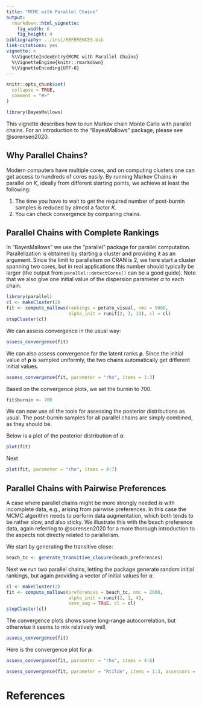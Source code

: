 ```yaml
---
title: "MCMC with Parallel Chains"
output: 
  rmarkdown::html_vignette:
    fig_width: 6
    fig_height: 4
bibliography: ../inst/REFERENCES.bib
link-citations: yes
vignette: >
  %\VignetteIndexEntry{MCMC with Parallel Chains}
  %\VignetteEngine{knitr::rmarkdown}
  %\VignetteEncoding{UTF-8}
---
```


```r
knitr::opts_chunk$set(
  collapse = TRUE,
  comment = "#>"
)
```

```r
library(BayesMallows)
```

This vignette describes how to run Markov chain Monte Carlo with parallel chains. For an introduction to the "BayesMallows" package, please see @sorensen2020.


## Why Parallel Chains?

Modern computers have multiple cores, and on computing clusters one can get access to hundreds of cores easily. By running Markov Chains in parallel on $K$, ideally from different starting points, we achieve at least the following:

1. The time you have to wait to get the required number of post-burnin samples is reduced by almost a factor $K$.
2. You can check convergence by comparing chains.



## Parallel Chains with Complete Rankings

In "BayesMallows" we use the "parallel" package for parallel computation. Parallelization is obtained by starting a cluster and providing it as an argument. Since the limit to parallelism on CRAN is 2, we here start a cluster spanning two cores, but in real applications this number should typically be larger (the output from `parallel::detectCores()` can be a good guide). Note that we also give one initial value of the dispersion parameter $\alpha$ to each chain.

```r
library(parallel)
cl <- makeCluster(2)
fit <- compute_mallows(rankings = potato_visual, nmc = 5000, 
                       alpha_init = runif(2, 3, 13), cl = cl)
stopCluster(cl)
```

We can assess convergence in the usual way:

```r
assess_convergence(fit)
```

We can also assess convergence for the latent ranks $\boldsymbol{\rho}$. Since the initial value of $\boldsymbol{\rho}$ is sampled uniformly, the two chains automatically get different initial values.

```r
assess_convergence(fit, parameter = "rho", items = 1:3)
```

Based on the convergence plots, we set the burnin to 700. 

```r
fit$burnin <- 700
```

We can now use all the tools for assessing the posterior distributions as usual. The post-burnin samples for all parallel chains are simply combined, as they should be.

Below is a plot of the posterior distribution of $\alpha$.

```r
plot(fit)
```

Next


```r
plot(fit, parameter = "rho", items = 4:7)
```

## Parallel Chains with Pairwise Preferences

A case where parallel chains might be more strongly needed is with incomplete data, e.g., arising from pairwise preferences. In this case the MCMC algorithm needs to perform data augmentation, which both tends to be rather slow, and also sticky. We illustrate this with the beach preference data, again referring to @sorensen2020 for a more thorough introduction to the aspects not directly related to parallelism.

We start by generating the transitive close:

```r
beach_tc <- generate_transitive_closure(beach_preferences)
```

Next we run two parallel chains, letting the package generate random initial rankings, but again providing a vector of initial values for $\alpha$.

```r
cl <- makeCluster(2)
fit <- compute_mallows(preferences = beach_tc, nmc = 2000, 
                       alpha_init = runif(2, 1, 4),
                       save_aug = TRUE, cl = cl)
stopCluster(cl)
```

The convergence plots shows some long-range autocorrelation, but otherwise it seems to mix relatively well.

```r
assess_convergence(fit)
```

Here is the convergence plot for $\boldsymbol{\rho}$:

```r
assess_convergence(fit, parameter = "rho", items = 4:6)
```

```r
assess_convergence(fit, parameter = "Rtilde", items = 1:3, assessors = 1)
```


# References
